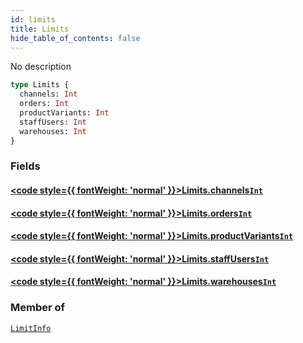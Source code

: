 ```yaml
---
id: limits
title: Limits
hide_table_of_contents: false
---
```








No description

```graphql
type Limits {
  channels: Int
  orders: Int
  productVariants: Int
  staffUsers: Int
  warehouses: Int
}
```


### Fields

#### [<code style={{ fontWeight: 'normal' }}>Limits.<b>channels</b></code>](#)<Bullet />[`Int`](../../../developer/api-reference/scalars/int) <Badge class="secondary" text="scalar"/>
> 
> 

#### [<code style={{ fontWeight: 'normal' }}>Limits.<b>orders</b></code>](#)<Bullet />[`Int`](../../../developer/api-reference/scalars/int) <Badge class="secondary" text="scalar"/>
> 
> 

#### [<code style={{ fontWeight: 'normal' }}>Limits.<b>productVariants</b></code>](#)<Bullet />[`Int`](../../../developer/api-reference/scalars/int) <Badge class="secondary" text="scalar"/>
> 
> 

#### [<code style={{ fontWeight: 'normal' }}>Limits.<b>staffUsers</b></code>](#)<Bullet />[`Int`](../../../developer/api-reference/scalars/int) <Badge class="secondary" text="scalar"/>
> 
> 

#### [<code style={{ fontWeight: 'normal' }}>Limits.<b>warehouses</b></code>](#)<Bullet />[`Int`](../../../developer/api-reference/scalars/int) <Badge class="secondary" text="scalar"/>
> 
> 



### Member of

[`LimitInfo`](../../../developer/api-reference/objects/limit-info)  <Badge class="secondary" text="object"/>



